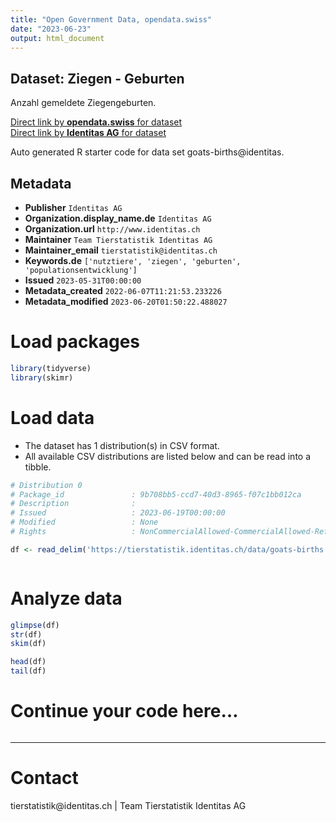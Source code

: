 ```yaml
---
title: "Open Government Data, opendata.swiss"
date: "2023-06-23"
output: html_document
---
```


## Dataset: Ziegen - Geburten

Anzahl gemeldete Ziegengeburten. 

[Direct link by **opendata.swiss** for dataset](https://opendata.swiss/de/dataset/ziegen-geburten)<br>
[Direct link by **Identitas AG** for dataset](https://tierstatistik.identitas.ch/)

Auto generated R starter code for data set goats-births@identitas.

## Metadata

- **Publisher** `Identitas AG`
- **Organization.display_name.de** `Identitas AG`
- **Organization.url** `http://www.identitas.ch`
- **Maintainer** `Team Tierstatistik Identitas AG`
- **Maintainer_email** `tierstatistik@identitas.ch`
- **Keywords.de** `['nutztiere', 'ziegen', 'geburten', 'populationsentwicklung']`
- **Issued** `2023-05-31T00:00:00`
- **Metadata_created** `2022-06-07T11:21:53.233226`
- **Metadata_modified** `2023-06-20T01:50:22.488027`


# Load packages

```r

library(tidyverse)
library(skimr)

```

# Load data

-   The dataset has 1 distribution(s) in CSV format.
-   All available CSV distributions are listed below and can be read into a tibble.

```r

# Distribution 0
# Package_id               : 9b708bb5-ccd7-40d3-8965-f07c1bb012ca
# Description              : 
# Issued                   : 2023-06-19T00:00:00
# Modified                 : None
# Rights                   : NonCommercialAllowed-CommercialAllowed-ReferenceRequired

df <- read_delim('https://tierstatistik.identitas.ch/data/goats-births.csv')



```

# Analyze data

```r

glimpse(df)
str(df)
skim(df)

head(df)
tail(df)

```

# Continue your code here...

```r

```

------------------------------------------------------------------------

# Contact

tierstatistik@identitas.ch | Team Tierstatistik Identitas AG
